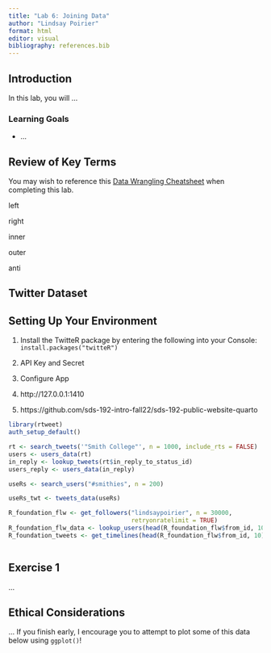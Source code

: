 ```yaml
---
title: "Lab 6: Joining Data"
author: "Lindsay Poirier"
format: html
editor: visual
bibliography: references.bib
---
```


## Introduction

In this lab, you will ...

### Learning Goals

-   ...

## Review of Key Terms

::: callout-tip
You may wish to reference this [Data Wrangling Cheatsheet](https://www.rstudio.com/wp-content/uploads/2015/02/data-wrangling-cheatsheet.pdf) when completing this lab.
:::

left

right

inner

outer

anti

## Twitter Dataset

## Setting Up Your Environment

1.  Install the TwitteR package by entering the following into your Console: `install.packages("twitteR")`

2.  API Key and Secret

3.  Configure App

4.  http://127.0.0.1:1410

5.  https://github.com/sds-192-intro-fall22/sds-192-public-website-quarto

```r
library(rtweet)
auth_setup_default()

rt <- search_tweets('"Smith College"', n = 1000, include_rts = FALSE)
users <- users_data(rt)
in_reply <- lookup_tweets(rt$in_reply_to_status_id)
users_reply <- users_data(in_reply)

useRs <- search_users("#smithies", n = 200)

useRs_twt <- tweets_data(useRs)

R_foundation_flw <- get_followers("lindsaypoirier", n = 30000, 
                                  retryonratelimit = TRUE)
R_foundation_flw_data <- lookup_users(head(R_foundation_flw$from_id, 100), verbose = FALSE)
R_foundation_tweets <- get_timelines(head(R_foundation_flw$from_id, 10))



```

::: callout-important
## Exercise 1

...
:::

::: callout-caution
## Ethical Considerations

... If you finish early, I encourage you to attempt to plot some of this data below using `ggplot()`!
:::
